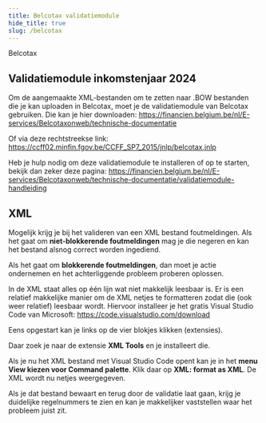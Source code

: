 ```yaml
---
title: Belcotax validatiemodule
hide_title: true 
slug: /belcotax
---
```


<ImageTitle img="belcotax.png">Belcotax</ImageTitle>


## Validatiemodule inkomstenjaar 2024 

Om de aangemaakte XML-bestanden om te zetten naar .BOW bestanden die je kan uploaden in Belcotax, moet je de validatiemodule van Belcotax gebruiken.
Die kan je hier downloaden:
https://financien.belgium.be/nl/E-services/Belcotaxonweb/technische-documentatie

Of via deze rechtstreekse link: https://ccff02.minfin.fgov.be/CCFF_SP7_2015/jnlp/belcotax.jnlp

Heb je hulp nodig om deze validatiemodule te installeren of op te starten, bekijk dan zeker deze pagina:
https://financien.belgium.be/nl/E-services/Belcotaxonweb/technische-documentatie/validatiemodule-handleiding


## XML

Mogelijk krijg je bij het valideren van een XML bestand foutmeldingen. Als het gaat om **niet-blokkerende foutmeldingen** mag je die negeren en kan het bestand
alsnog correct worden ingediend.

Als het gaat om **blokkerende foutmeldingen**, dan moet je actie ondernemen en het achterliggende probleem proberen oplossen.

In de XML staat alles op één lijn wat niet makkelijk leesbaar is. Er is een relatief makkelijke manier om de XML netjes te formatteren zodat die (ook weer relatief) leesbaar wordt. Hiervoor installeer je het gratis Visual Studio Code van Microsoft: https://code.visualstudio.com/download
 
Eens opgestart kan je links op de vier blokjes klikken (extensies). 

Daar zoek je naar de extensie **XML Tools** en je installeert die. 

Als je nu het XML bestand met Visual Studio Code opent kan je in het **menu View kiezen voor Command palette**. 
Klik daar op **XML: format as XML**. De XML wordt nu netjes weergegeven. 

Als je dat bestand bewaart en terug door de validatie laat gaan, krijg je duidelijke regelnummers te zien en kan je makkelijker vaststellen waar het probleem juist zit. 
 





